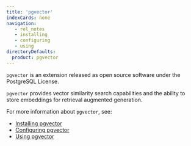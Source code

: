 ```yaml
---
title: 'pgvector'
indexCards: none
navigation:
   - rel_notes
   - installing
   - configuring
   - using
directoryDefaults:
  product: pgvector
---
```


`pgvector` is an extension released as open source software under the PostgreSQL License. 

`pgvector` provides vector similarity search capabilities and the ability to store embeddings for retrieval augmented generation.  

For more information about `pgvector`, see:

- [Installing pgvector](installing.mdx)
- [Configuring pgvector](configuring.mdx)
- [Using pgvector](using.mdx)


